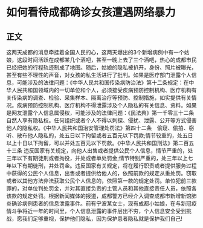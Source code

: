 # 如何看待成都确诊女孩遭遇网络暴力
## 正文
这两天成都的消息牵挂着全国人民的心，这两天爆出的3个新增病例中有一个姑娘，这段时间活跃在成都某几个酒吧，甚至一晚上去了三个酒吧，热心的成都市民已经把她的行程轨迹制成了地图。随后，姑娘的隐私被扒开，身份、照片被曝光，甚至有些不理性的声音，对女孩的私生活进行了批判。如果是医疗部门泄露个人信息，可能涉及的法律问题：《中华人民共和国传染病防治法》第十二条规定：在中华人民共和国领域内的一切单位和个人，必须接受疾病预防控制机构、医疗机构有关传染病的调查、检验、采集样本、隔离治疗等预防、控制措施，如实提供有关情况。疾病预防控制机构、医疗机构不得泄露涉及个人隐私的有关信息、资料。如果是网友泄露个人信息属侵权，可能涉及的法律问题：《民法典》第一千零三十二条 自然人享有隐私权。任何组织或者个人不得以刺探、侵扰、泄露、公开等方式侵害他人的隐私权。《中华人民共和国治安管理处罚法》第四十二条　偷窥、偷拍、窃听、散布他人隐私的，处五日以下拘留或者五百元以下罚款;情节较重的，处五日以上十日以下拘留，可以并处五百元以下罚款。《中华人民共和国刑法》第二百五十三条 违反国家有关规定，向他人出售或者提供公民个人信息，情节严重的，处三年以下有期徒刑或者拘役，并处或者单处罚金;情节特别严重的，处三年以上七年以下有期徒刑，并处罚金。违反国家有关规定，将在履行职责或者提供服务过程中获得的公民个人信息，出售或者提供给他人的，依照前款的规定从重处罚。窃取或者以其他方法非法获取公民个人信息的，依照第一款的规定处罚。单位犯前三款罪的，对单位判处罚金，并对其直接负责的主管人员和其他直接责任人员，依照各该款的规定处罚。根据新闻媒体的报道，成都警方已经介入调查成都市新增新馆肺炎确诊病例患者的信息泄露事件。前有宁波某女士，现有成都小姑娘，在与新冠疫情斗争将近一年的时间里，个人信息泄露的事件层出不穷，个人信息安全受到挑战，愿我们足够重视，保护他们隐私，因为保护患者隐私就是保护我们自己!